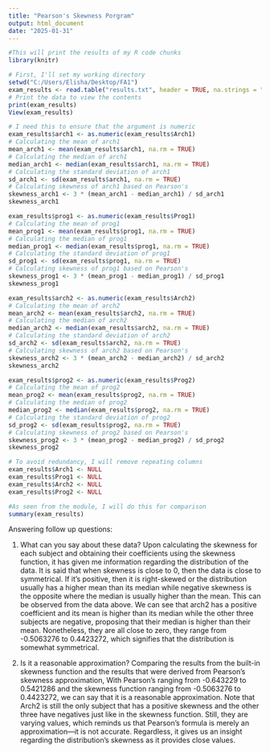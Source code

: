 ---
title: "Pearson's Skewness Porgram"
output: html_document
date: "2025-01-31"
---

```{r}
#This will print the results of my R code chunks
library(knitr)

# First, I'll set my working directory
setwd("C:/Users/Elisha/Desktop/FA1")
exam_results <- read.table("results.txt", header = TRUE, na.strings = "NA")
# Print the data to view the contents
print(exam_results)
View(exam_results)

# I need this to ensure that the argument is numeric
exam_results$arch1 <- as.numeric(exam_results$Arch1)
# Calculating the mean of arch1
mean_arch1 <- mean(exam_results$arch1, na.rm = TRUE)
# Calculating the median of arch1
median_arch1 <- median(exam_results$arch1, na.rm = TRUE)
# Calculating the standard deviation of arch1
sd_arch1 <- sd(exam_results$arch1, na.rm = TRUE)
# Calculating skewness of arch1 based on Pearson's
skewness_arch1 <- 3 * (mean_arch1 - median_arch1) / sd_arch1
skewness_arch1

exam_results$prog1 <- as.numeric(exam_results$Prog1)
# Calculating the mean of prog1
mean_prog1 <- mean(exam_results$prog1, na.rm = TRUE)
# Calculating the median of prog1
median_prog1 <- median(exam_results$prog1, na.rm = TRUE)
# Calculating the standard deviation of prog1
sd_prog1 <- sd(exam_results$prog1, na.rm = TRUE)
# Calculating skewness of prog1 based on Pearson's
skewness_prog1 <- 3 * (mean_prog1 - median_prog1) / sd_prog1
skewness_prog1

exam_results$arch2 <- as.numeric(exam_results$Arch2)
# Calculating the mean of arch2
mean_arch2 <- mean(exam_results$arch2, na.rm = TRUE)
# Calculating the median of arch2
median_arch2 <- median(exam_results$arch2, na.rm = TRUE)
# Calculating the standard deviation of arch2
sd_arch2 <- sd(exam_results$arch2, na.rm = TRUE)
# Calculating skewness of arch2 based on Pearson's
skewness_arch2 <- 3 * (mean_arch2 - median_arch2) / sd_arch2
skewness_arch2

exam_results$prog2 <- as.numeric(exam_results$Prog2)
# Calculating the mean of prog2
mean_prog2 <- mean(exam_results$prog2, na.rm = TRUE)
# Calculating the median of prog2
median_prog2 <- median(exam_results$prog2, na.rm = TRUE)
# Calculating the standard deviation of prog2
sd_prog2 <- sd(exam_results$prog2, na.rm = TRUE)
# Calculating skewness of prog2 based on Pearson's
skewness_prog2 <- 3 * (mean_prog2 - median_prog2) / sd_prog2
skewness_prog2

# To avoid redundancy, I will remove repeating columns
exam_results$Arch1 <- NULL
exam_results$Prog1 <- NULL
exam_results$Arch2 <- NULL
exam_results$Prog2 <- NULL

#As seen from the module, I will do this for comparison
summary(exam_results)
```

Answering follow up questions:

1.	What can you say about these data?
Upon calculating the skewness for each subject and obtaining their coefficients using the skewness function, it has given me information regarding the distribution of the data. It is said that when skewness is close to 0, then the data is close to symmetrical. If it’s positive, then it is right-skewed or the distribution usually has a higher mean than its median while negative skewness is the opposite where the median is usually higher than the mean. This can be observed from the data above. We can see that arch2 has a positive coefficient and its mean is higher than its median while the other three subjects are negative, proposing that their median is higher than their mean. Nonetheless, they are all close to zero, they range from -0.5063276 to 0.4423272, which signifies that the distribution is somewhat symmetrical.

2. Is it a reasonable approximation?
Comparing the results from the built-in skewness function and the results that were derived from Pearson’s skewness approximation, With Pearson’s ranging from -0.643229 to 0.5421286 and the skewness function ranging from -0.5063276 to 0.4423272, we can say that it is a reasonable approximation. Note that Arch2 is still the only subject that has a positive skewness and the other three have negatives just like in the skewness function. Still, they are varying values, which reminds us that Pearson’s formula is merely an approximation—it is not accurate. Regardless, it gives us an insight regarding the distribution’s skewness as it provides close values.

